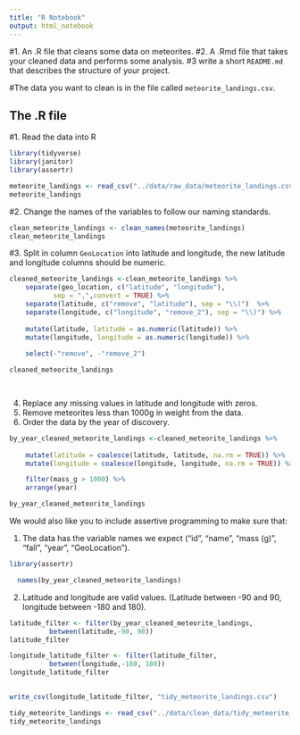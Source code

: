 ```yaml
---
title: "R Notebook"
output: html_notebook
---
```



#1. An .R file that cleans some data on meteorites.
#2. A .Rmd file that takes your cleaned data and performs some analysis.
#3 write a short `README.md` that describes the structure of your project.

#The data you want to clean is in the file called `meteorite_landings.csv`. 

## The .R file

#1. Read the data into R
```r
library(tidyverse)
library(janitor)
library(assertr)
```

```r
meteorite_landings <- read_csv("../data/raw_data/meteorite_landings.csv")
meteorite_landings
```


#2. Change the names of the variables to follow our naming standards.
```r
clean_meteorite_landings <- clean_names(meteorite_landings)
clean_meteorite_landings
```

#3. Split in column `GeoLocation` into latitude and longitude, the new latitude and longitude columns should be numeric.
```r
cleaned_meteorite_landings <-clean_meteorite_landings %>% 
    separate(geo_location, c("latitude", "longitude"), 
           sep = ",",convert = TRUE) %>% 
    separate(latitude, c("remove", "latitude"), sep = "\\(")  %>% 
    separate(longitude, c("longitude", "remove_2"), sep = "\\)") %>% 
 
    mutate(latitude, latitude = as.numeric(latitude)) %>% 
    mutate(longitude, longitude = as.numeric(longitude)) %>% 
   
    select(-"remove", -"remove_2") 

cleaned_meteorite_landings

  
```


4. Replace any missing values in latitude and longitude with zeros.
5. Remove meteorites less than 1000g in weight from the data.
6. Order the data by the year of discovery.

```r
by_year_cleaned_meteorite_landings <-cleaned_meteorite_landings %>%  
  
    mutate(latitude = coalesce(latitude, latitude, na.rm = TRUE)) %>% 
    mutate(longitude = coalesce(longitude, longitude, na.rm = TRUE)) %>% 

    filter(mass_g > 1000) %>% 
    arrange(year)

by_year_cleaned_meteorite_landings

```



We would also like you to include assertive programming to make sure that:

1. The data has the variable names we expect ("id", "name", "mass (g)", "fall", "year", "GeoLocation").

```r
library(assertr)

  names(by_year_cleaned_meteorite_landings)
```

2. Latitude and longitude are valid values. (Latitude between -90 and 90, longitude between -180 and 180).

```r
latitude_filter <- filter(by_year_cleaned_meteorite_landings, 
          between(latitude,-90, 90))
latitude_filter
```


```r
longitude_latitude_filter <- filter(latitude_filter, 
          between(longitude,-180, 180))  
longitude_latitude_filter
         
```

```r
write_csv(longitude_latitude_filter, "tidy_meteorite_landings.csv")
```

```r
tidy_meteorite_landings <- read_csv("../data/clean_data/tidy_meteorite_landings.csv")
tidy_meteorite_landings
```

